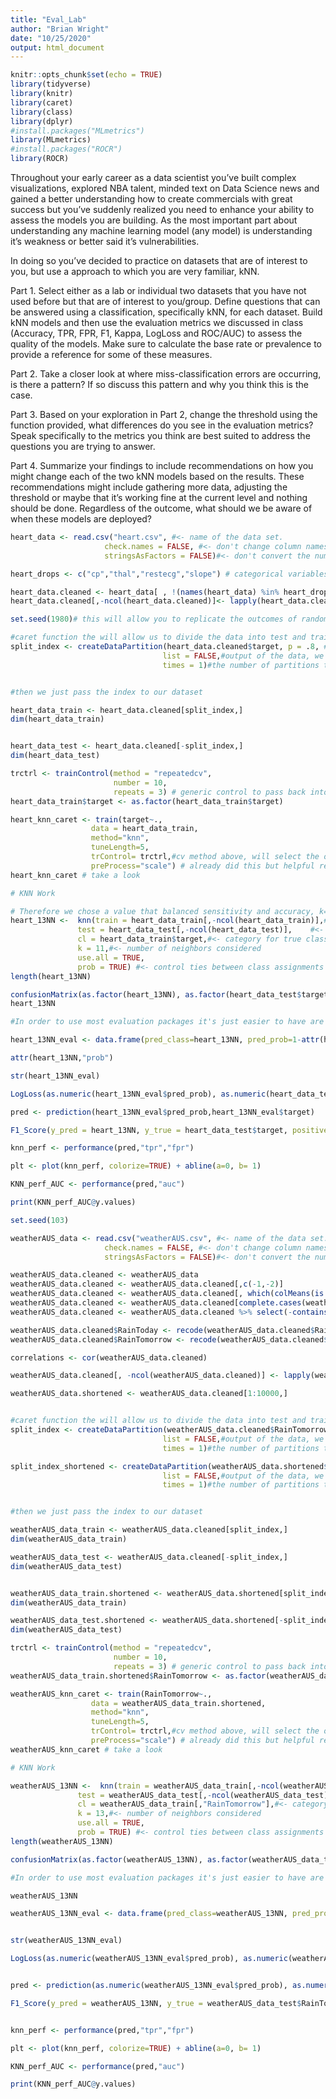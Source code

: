```yaml
---
title: "Eval_Lab"
author: "Brian Wright"
date: "10/25/2020"
output: html_document
---
```


```r
knitr::opts_chunk$set(echo = TRUE)
library(tidyverse)
library(knitr)
library(caret)
library(class)
library(dplyr)
#install.packages("MLmetrics")
library(MLmetrics)
#install.packages("ROCR")
library(ROCR)
```

Throughout your early career as a data scientist you've built complex visualizations, explored NBA talent, minded text on Data Science news and gained a better understanding how to create commercials with great success but you've suddenly realized you need to enhance your ability to assess the models you are building. As the most important part about understanding any machine learning model (any model) is understanding it's weakness or better said it's vulnerabilities. 

In doing so you've decided to practice on datasets that are of interest to you, but use a 
approach to which you are very familiar, kNN. 

Part 1. Select either as a lab or individual two datasets that you have not used before but that are of interest to you/group. Define questions that can be answered using a classification, specifically kNN, for each dataset. Build kNN models and then use the evaluation metrics we discussed in class (Accuracy, TPR, FPR, F1, Kappa, LogLoss and ROC/AUC) to assess the quality of the models. Make sure to calculate the base rate or prevalence to provide a reference for some of these measures.

Part 2. Take a closer look at where miss-classification errors are occurring, is there a pattern? If so discuss this pattern and why you think this is the case. 

Part 3. Based on your exploration in Part 2, change the threshold using the function provided, what differences do you see in the evaluation metrics? Speak specifically to the metrics you think are best suited to address the questions you are trying to answer. 

Part 4. Summarize your findings to include recommendations on how you might change each of the two kNN models based on the results. These recommendations might include gathering more data, adjusting the threshold or maybe that it's working fine at the current level and nothing should be done. Regardless of the outcome, what should we be aware of when these models are deployed? 


```r
heart_data <- read.csv("heart.csv", #<- name of the data set.
                     check.names = FALSE, #<- don't change column names.
                     stringsAsFactors = FALSE)#<- don't convert the numbers and characters to factors.

heart_drops <- c("cp","thal","restecg","slope") # categorical variables that aren't defined well enough to identify

heart_data.cleaned <- heart_data[ , !(names(heart_data) %in% heart_drops)]
heart_data.cleaned[,-ncol(heart_data.cleaned)]<- lapply(heart_data.cleaned[,-ncol(heart_data.cleaned)], function(x) scale(x))

set.seed(1980)# this will allow you to replicate the outcomes of randomized process

#caret function the will allow us to divide the data into test and train, it will randomly assign rows into each category while maintaining the relative balance (0 and 1s) of the target variable. 
split_index <- createDataPartition(heart_data.cleaned$target, p = .8, # split
                                  list = FALSE,#output of the data, we don't want a list
                                  times = 1)#the number of partitions to create we just want one


#then we just pass the index to our dataset

heart_data_train <- heart_data.cleaned[split_index,]
dim(heart_data_train)


heart_data_test <- heart_data.cleaned[-split_index,]
dim(heart_data_test)
```
```r
trctrl <- trainControl(method = "repeatedcv",
                       number = 10,
                       repeats = 3) # generic control to pass back into the knn mode using the cross validation method. 
heart_data_train$target <- as.factor(heart_data_train$target)

heart_knn_caret <- train(target~.,
                  data = heart_data_train,
                  method="knn",
                  tuneLength=5,
                  trControl= trctrl,#cv method above, will select the optimal K
                  preProcess="scale") # already did this but helpful reference
heart_knn_caret # take a look
```


```r
# KNN Work

# Therefore we chose a value that balanced sensitivity and accuracy, k=13
heart_13NN <-  knn(train = heart_data_train[,-ncol(heart_data_train)],#<- training set cases
               test = heart_data_test[,-ncol(heart_data_test)],    #<- test set cases
               cl = heart_data_train$target,#<- category for true classification
               k = 11,#<- number of neighbors considered
               use.all = TRUE,
               prob = TRUE) #<- control ties between class assignments If true, all distances equal to the kth largest are included
length(heart_13NN)

confusionMatrix(as.factor(heart_13NN), as.factor(heart_data_test$target), positive = "1", dnn=c("Prediction", "Actual"), mode = "sens_spec")
heart_13NN

```
```r
#In order to use most evaluation packages it's just easier to have are predictions and targets in one place. 

heart_13NN_eval <- data.frame(pred_class=heart_13NN, pred_prob=1-attr(heart_13NN,"prob"),target=as.numeric(heart_data_test$target))

attr(heart_13NN,"prob")

str(heart_13NN_eval)

LogLoss(as.numeric(heart_13NN_eval$pred_prob), as.numeric(heart_data_test$target))

pred <- prediction(heart_13NN_eval$pred_prob,heart_13NN_eval$target)

F1_Score(y_pred = heart_13NN, y_true = heart_data_test$target, positive = "1")

knn_perf <- performance(pred,"tpr","fpr")

plt <- plot(knn_perf, colorize=TRUE) + abline(a=0, b= 1)

KNN_perf_AUC <- performance(pred,"auc")

print(KNN_perf_AUC@y.values)

```










```r

set.seed(103)

weatherAUS_data <- read.csv("weatherAUS.csv", #<- name of the data set.
                     check.names = FALSE, #<- don't change column names.
                     stringsAsFactors = FALSE)#<- don't convert the numbers and characters to factors

weatherAUS_data.cleaned <- weatherAUS_data
weatherAUS_data.cleaned <- weatherAUS_data.cleaned[,c(-1,-2)]
weatherAUS_data.cleaned <- weatherAUS_data.cleaned[, which(colMeans(is.na(weatherAUS_data.cleaned)) < 0.3)]
weatherAUS_data.cleaned <- weatherAUS_data.cleaned[complete.cases(weatherAUS_data.cleaned), ]
weatherAUS_data.cleaned <- weatherAUS_data.cleaned %>% select(-contains("Dir"))

weatherAUS_data.cleaned$RainToday <- recode(weatherAUS_data.cleaned$RainToday, 'No' = 0, 'Yes' = 1)
weatherAUS_data.cleaned$RainTomorrow <- recode(weatherAUS_data.cleaned$RainTomorrow, 'No' = 0, 'Yes' = 1)

correlations <- cor(weatherAUS_data.cleaned)

weatherAUS_data.cleaned[, -ncol(weatherAUS_data.cleaned)] <- lapply(weatherAUS_data.cleaned[, -ncol(weatherAUS_data.cleaned)],function(x) scale(x))

weatherAUS_data.shortened <- weatherAUS_data.cleaned[1:10000,]


#caret function the will allow us to divide the data into test and train, it will randomly assign rows into each category while maintaining the relative balance (0 and 1s) of the target variable. 
split_index <- createDataPartition(weatherAUS_data.cleaned$RainTomorrow, p = .8, # split 80% - 20% 
                                  list = FALSE,#output of the data, we don't want a list
                                  times = 1)#the number of partitions to create we just want one

split_index_shortened <- createDataPartition(weatherAUS_data.shortened$RainTomorrow, p = .8, # split 80% - 20% 
                                  list = FALSE,#output of the data, we don't want a list
                                  times = 1)#the number of partitions to create we just want one


#then we just pass the index to our dataset

weatherAUS_data_train <- weatherAUS_data.cleaned[split_index,]
dim(weatherAUS_data_train)

weatherAUS_data_test <- weatherAUS_data.cleaned[-split_index,]
dim(weatherAUS_data_test)


weatherAUS_data_train.shortened <- weatherAUS_data.shortened[split_index_shortened,]
dim(weatherAUS_data_train)

weatherAUS_data_test.shortened <- weatherAUS_data.shortened[-split_index_shortened,]
dim(weatherAUS_data_test)


```
```r
trctrl <- trainControl(method = "repeatedcv",
                       number = 10,
                       repeats = 3) # generic control to pass back into the knn mode using the cross validation method. 
weatherAUS_data_train.shortened$RainTomorrow <- as.factor(weatherAUS_data_train.shortened$RainTomorrow)

weatherAUS_knn_caret <- train(RainTomorrow~.,
                  data = weatherAUS_data_train.shortened,
                  method="knn",
                  tuneLength=5,
                  trControl= trctrl,#cv method above, will select the optimal K
                  preProcess="scale") # already did this but helpful reference
weatherAUS_knn_caret # take a look

```
```r

# KNN Work

weatherAUS_13NN <-  knn(train = weatherAUS_data_train[,-ncol(weatherAUS_data_train)],#<- training set cases
               test = weatherAUS_data_test[,-ncol(weatherAUS_data_test)],    #<- test set cases
               cl = weatherAUS_data_train[,"RainTomorrow"],#<- category for true classification
               k = 13,#<- number of neighbors considered
               use.all = TRUE,
               prob = TRUE) #<- control ties between class assignments If true, all distances equal to the kth largest are included
length(weatherAUS_13NN)

confusionMatrix(as.factor(weatherAUS_13NN), as.factor(weatherAUS_data_test$RainTomorrow), positive = "1", dnn=c("Prediction", "Actual"), mode = "sens_spec")

```
```r
#In order to use most evaluation packages it's just easier to have are predictions and targets in one place. 

weatherAUS_13NN

weatherAUS_13NN_eval <- data.frame(pred_class=weatherAUS_13NN, pred_prob=1-attr(weatherAUS_13NN,"prob"),target=as.numeric(weatherAUS_data_test$RainTomorrow))


str(weatherAUS_13NN_eval)

LogLoss(as.numeric(weatherAUS_13NN_eval$pred_prob), as.numeric(weatherAUS_data_test$RainTomorrow))


pred <- prediction(as.numeric(weatherAUS_13NN_eval$pred_prob), as.numeric(weatherAUS_data_test$RainTomorrow))

F1_Score(y_pred = weatherAUS_13NN, y_true = weatherAUS_data_test$RainTomorrow, positive = "1")


knn_perf <- performance(pred,"tpr","fpr")

plt <- plot(knn_perf, colorize=TRUE) + abline(a=0, b= 1)

KNN_perf_AUC <- performance(pred,"auc")

print(KNN_perf_AUC@y.values)
```





